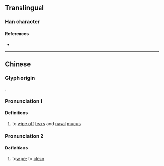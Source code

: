 {{character info}}
==Translingual==

===Han character===
{{Han char|rn=64|rad=手|as=07|sn=10|four=|canj=QCNH|ids=⿰扌弟}}

====References====
* {{Han ref|kx=0431.260|dkj=12091|dj=0780.320|hdz=31887.080|uh=632E|ud=25390}}

----

==Chinese==

===Glyph origin===
{{Han etym}}
{{Han compound|手|alt1=扌|弟|ls=psc|c1=s|t1=hand|c2=p}}.

===Pronunciation 1===
{{zh-forms|alt=䶏}}
{{zh-pron
|m=tǐ
|c=tai2
|mc=y
|oc=y
|ma=
|cat=v
}}

====Definitions====
{{zh-hanzi}}

# {{zh-o}} to [[wipe off]] [[tear]]s and [[nasal]] [[mucus]]

===Pronunciation 2===
{{zh-forms}}
{{zh-pron
|m=tì
|c=
|mc=
|oc=
|ma=
|cat=v
}}

====Definitions====
{{zh-hanzi}}

# {{zh-o}} to[[wipe]]; to [[clean]]